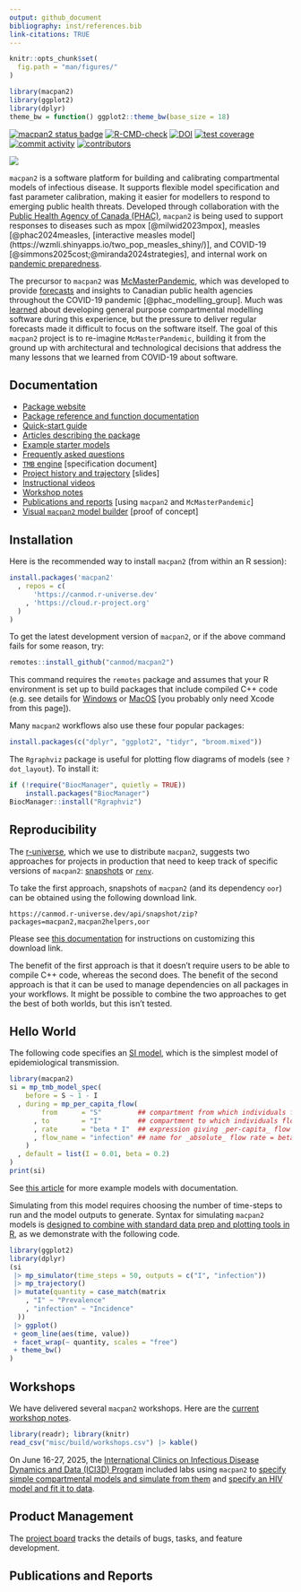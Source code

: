 ```yaml
---
output: github_document
bibliography: inst/references.bib
link-citations: TRUE
---
```


```r
knitr::opts_chunk$set(
  fig.path = "man/figures/"
)
```

```r
library(macpan2)
library(ggplot2)
library(dplyr)
theme_bw = function() ggplot2::theme_bw(base_size = 18)
```


<!-- badges: start -->
[![macpan2 status badge](https://canmod.r-universe.dev/badges/macpan2)](https://canmod.r-universe.dev/macpan2)
[![R-CMD-check](https://github.com/canmod/macpan2/actions/workflows/R-CMD-check.yaml/badge.svg)](https://github.com/canmod/macpan2/actions/workflows/R-CMD-check.yaml)
[![DOI](https://zenodo.org/badge/DOI/10.5281/zenodo.14796217.svg)](https://doi.org/10.5281/zenodo.14796217)
[![test coverage](https://byob.yarr.is/canmod/macpan2/coverage)](https://github.com/canmod/macpan2/actions/workflows/test-coverage.yaml)
[![commit activity](https://img.shields.io/github/commit-activity/m/canmod/macpan2)](https://github.com/canmod/macpan2/commits)
[![contributors](https://img.shields.io/github/contributors/canmod/macpan2)](https://github.com/canmod/macpan2/graphs/contributors)

![](man/figures/mp.png)

`macpan2` is a software platform for building and calibrating compartmental models of infectious disease. It supports flexible model specification and fast parameter calibration, making it easier for modellers to respond to emerging public health threats. Developed through collaboration with the [Public Health Agency of Canada (PHAC)](https://www.canada.ca/en/public-health.html), `macpan2` is being used to support responses to diseases such as mpox [@milwid2023mpox], measles [@phac2024measles, [interactive measles model](https://wzmli.shinyapps.io/two_pop_measles_shiny/)], and COVID-19 [@simmons2025cost;@miranda2024strategies], and internal work on [pandemic preparedness](https://phac-nml-phrsd.github.io/EPACmodel/).

The precursor to `macpan2` was [McMasterPandemic](https://github.com/mac-theobio/McMasterPandemic), which was developed to provide [forecasts](https://mac-theobio.github.io/covid-19) and insights to Canadian public health agencies throughout the COVID-19 pandemic [@phac_modelling_group]. Much was [learned](https://canmod.github.io/macpan-book/index.html#vision-and-direction) about developing general purpose compartmental modelling software during this experience, but the pressure to deliver regular forecasts made it difficult to focus on the software itself. The goal of this `macpan2` project is to re-imagine `McMasterPandemic`, building it from the ground up with architectural and technological decisions that address the many lessons that we learned from COVID-19 about software.



## Documentation

* [Package website](https://canmod.github.io/macpan2/)
* [Package reference and function documentation](https://canmod.github.io/macpan2/reference)
* [Quick-start guide](https://canmod.github.io/macpan2/articles/quickstart)
* [Articles describing the package](https://canmod.github.io/macpan2/articles)
* [Example starter models](https://canmod.github.io/macpan2/articles/example_models.html)
* [Frequently asked questions](https://canmod.github.io/macpan2/articles/FAQs)
* [`TMB` engine](https://canmod.github.io/macpan2/articles/cpp_side) [specification document]
* [Project history and trajectory](https://canmod.net/misc/pyRC) [slides]
* [Instructional videos](https://drive.google.com/drive/folders/1NEQf2sy6QLxMiiWBN5Yn9U7wiPMs1jiS)
* [Workshop notes](https://canmod.github.io/macpan-workshop)
* [Publications and reports](#publications-and-reports) [using `macpan2` and `McMasterPandemic`]
* [Visual `macpan2` model builder](https://canmod.github.io/macpan2-model-builder/) [proof of concept]

## Installation

Here is the recommended way to install `macpan2` (from within an R session):

```r
install.packages('macpan2'
  , repos = c(
      'https://canmod.r-universe.dev'
    , 'https://cloud.r-project.org'
  )
)
```

To get the latest development version of `macpan2`, or if the above command fails for some reason, try:
```r
remotes::install_github("canmod/macpan2")
```

This command requires the `remotes` package and assumes that your R environment is set up to build packages that include compiled C++ code (e.g. see details for [Windows](https://cran.r-project.org/bin/windows/base/howto-R-devel.html) or [MacOS](https://mac.r-project.org/tools/) [you probably only need Xcode from this page]).

Many `macpan2` workflows also use these four popular packages:
```r
install.packages(c("dplyr", "ggplot2", "tidyr", "broom.mixed"))
```

The `Rgraphviz` package is useful for plotting flow diagrams of models (see `?dot_layout`). To install it:

```r
if (!require("BiocManager", quietly = TRUE))
    install.packages("BiocManager")
BiocManager::install("Rgraphviz")
```

## Reproducibility

The [r-universe](https://r-universe.dev), which we use to distribute `macpan2`, suggests two approaches for projects in production that need to keep track of specific versions of `macpan2`: [snapshots](https://ropensci.org/blog/2023/05/31/runiverse-snapshots/) or [`renv`](https://ropensci.org/blog/2022/01/06/runiverse-renv/).

To take the first approach, snapshots of `macpan2` (and its dependency `oor`) can be obtained using the following download link.
```
https://canmod.r-universe.dev/api/snapshot/zip?packages=macpan2,macpan2helpers,oor
```

Please see [this documentation](https://canmod.r-universe.dev/apis) for instructions on customizing this download link.

The benefit of the first approach is that it doesn't require users to be able to compile C++ code, whereas the second does. The benefit of the second approach is that it can be used to manage dependencies on all packages in your workflows. It might be possible to combine the two approaches to get the best of both worlds, but this isn't tested.

## Hello World

 The following code specifies an [SI model](https://github.com/canmod/macpan2/blob/main/inst/starter_models/si/README.md), which is the simplest model of epidemiological transmission.
```r
library(macpan2)
si = mp_tmb_model_spec(
    before = S ~ 1 - I
  , during = mp_per_capita_flow(
        from      = "S"         ## compartment from which individuals flow
      , to        = "I"         ## compartment to which individuals flow
      , rate      = "beta * I"  ## expression giving _per-capita_ flow rate
      , flow_name = "infection" ## name for _absolute_ flow rate = beta * I * S
    )
  , default = list(I = 0.01, beta = 0.2)
)
print(si)
```

See [this article](https://canmod.github.io/macpan2/articles/example_models.html) for more example models with documentation.

Simulating from this model requires choosing the number of time-steps to run and the model outputs to generate. Syntax for simulating `macpan2` models is [designed to combine with standard data prep and plotting tools in R](https://canmod.github.io/macpan2/articles/quickstart.html#processing-results), as we demonstrate with the following code.
```r
library(ggplot2)
library(dplyr)
(si
 |> mp_simulator(time_steps = 50, outputs = c("I", "infection"))
 |> mp_trajectory()
 |> mutate(quantity = case_match(matrix
    , "I" ~ "Prevalence"
    , "infection" ~ "Incidence"
  ))
 |> ggplot() 
 + geom_line(aes(time, value)) 
 + facet_wrap(~ quantity, scales = "free")
 + theme_bw()
)
```


## Workshops

We have delivered several `macpan2` workshops. Here are the [current workshop
notes](https://canmod.github.io/macpan-workshop/).

```r
library(readr); library(knitr)
read_csv("misc/build/workshops.csv") |> kable()
```

On June 16-27, 2025, the [International Clinics on Infectious Disease Dynamics and Data (ICI3D) Program](https://www.ici3d.org/) included labs using `macpan2` to [specify simple compartmental models and simulate from them](https://github.com/ICI3D/RTutorials/blob/master/mpLabCompartmental.R) and [specify an HIV model and fit it to data](https://github.com/ICI3D/RTutorials/blob/master/mpLabFitting.R).

## Product Management

The [project board](https://github.com/orgs/canmod/projects/2/views/6) tracks the details of bugs, tasks, and feature development.

## Publications and Reports
